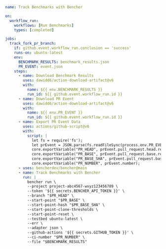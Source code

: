 ```yaml title=".github/workflows/fork_pr_benchmarks_track.yml"
name: Track Benchmarks with Bencher

on:
  workflow_run:
    workflows: [Run Benchmarks]
    types: [completed]

jobs:
  track_fork_pr_branch:
    if: github.event.workflow_run.conclusion == 'success'
    runs-on: ubuntu-latest
    env:
      BENCHMARK_RESULTS: benchmark_results.json
      PR_EVENT: event.json
    steps:
      - name: Download Benchmark Results
        uses: dawidd6/action-download-artifact@v6
        with:
          name: ${{ env.BENCHMARK_RESULTS }}
          run_id: ${{ github.event.workflow_run.id }}
      - name: Download PR Event
        uses: dawidd6/action-download-artifact@v6
        with:
          name: ${{ env.PR_EVENT }}
          run_id: ${{ github.event.workflow_run.id }}
      - name: Export PR Event Data
        uses: actions/github-script@v6
        with:
          script: |
            let fs = require('fs');
            let prEvent = JSON.parse(fs.readFileSync(process.env.PR_EVENT, {encoding: 'utf8'}));
            core.exportVariable("PR_HEAD", prEvent.pull_request.head.ref);
            core.exportVariable("PR_BASE", prEvent.pull_request.base.ref);
            core.exportVariable("PR_BASE_SHA", prEvent.pull_request.base.sha);
            core.exportVariable("PR_NUMBER", prEvent.number);
      - uses: bencherdev/bencher@main
      - name: Track Benchmarks with Bencher
        run: |
          bencher run \
          --project project-abc4567-wxyz123456789 \
          --token '${{ secrets.BENCHER_API_TOKEN }}' \
          --branch "$PR_HEAD" \
          --start-point "$PR_BASE" \
          --start-point-hash "$PR_BASE_SHA" \
          --start-point-clone-thresholds \
          --start-point-reset \
          --testbed ubuntu-latest \
          --err \
          --adapter json \
          --github-actions '${{ secrets.GITHUB_TOKEN }}' \
          --ci-number "$PR_NUMBER" \
          --file "$BENCHMARK_RESULTS"
```
